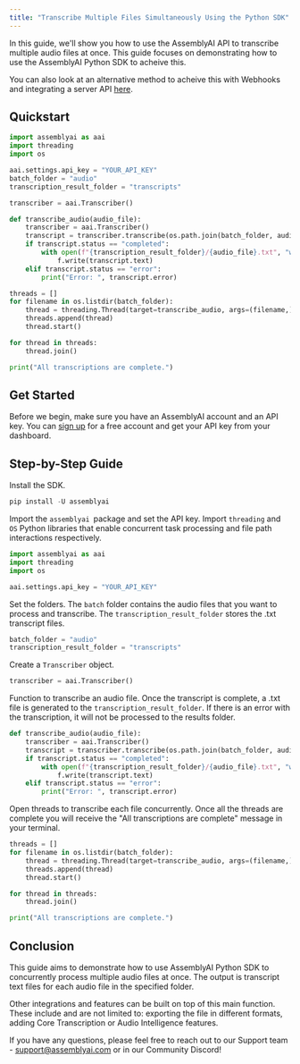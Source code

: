 ```yaml
---
title: "Transcribe Multiple Files Simultaneously Using the Python SDK"
---
```


In this guide, we'll show you how to use the AssemblyAI API to transcribe multiple audio files at once. This guide focuses on demonstrating how to use the AssemblyAI Python SDK to acheive this.

You can also look at an alternative method to acheive this with Webhooks and integrating a server API [here](core-transcription/transcribe_batch_of_files).

## Quickstart

```python
import assemblyai as aai
import threading
import os

aai.settings.api_key = "YOUR_API_KEY"
batch_folder = "audio"
transcription_result_folder = "transcripts"

transcriber = aai.Transcriber()

def transcribe_audio(audio_file):
    transcriber = aai.Transcriber()
    transcript = transcriber.transcribe(os.path.join(batch_folder, audio_file))
    if transcript.status == "completed":
        with open(f"{transcription_result_folder}/{audio_file}.txt", "w") as f:
            f.write(transcript.text)
    elif transcript.status == "error":
        print("Error: ", transcript.error)

threads = []
for filename in os.listdir(batch_folder):
    thread = threading.Thread(target=transcribe_audio, args=(filename,))
    threads.append(thread)
    thread.start()

for thread in threads:
    thread.join()

print("All transcriptions are complete.")
```

## Get Started

Before we begin, make sure you have an AssemblyAI account and an API key. You can [sign up](https://assemblyai.com/dashboard/signup) for a free account and get your API key from your dashboard.

## Step-by-Step Guide

Install the SDK.

```python
pip install -U assemblyai
```

Import the `assemblyai `package and set the API key. Import `threading` and `OS` Python libraries that enable concurrent task processing and file path interactions respectively.

```python
import assemblyai as aai
import threading
import os

aai.settings.api_key = "YOUR_API_KEY"
```

Set the folders. The `batch` folder contains the audio files that you want to process and transcribe. The `transcription_result_folder` stores the .txt transcript files.

```python
batch_folder = "audio"
transcription_result_folder = "transcripts"
```

Create a `Transcriber` object.

```python
transcriber = aai.Transcriber()
```

Function to transcribe an audio file. Once the transcript is complete, a .txt file is generated to the `transcription_result_folder`. If there is an error with the transcription, it will not be processed to the results folder.

```python
def transcribe_audio(audio_file):
    transcriber = aai.Transcriber()
    transcript = transcriber.transcribe(os.path.join(batch_folder, audio_file))
    if transcript.status == "completed":
        with open(f"{transcription_result_folder}/{audio_file}.txt", "w") as f:
            f.write(transcript.text)
    elif transcript.status == "error":
        print("Error: ", transcript.error)
```

Open threads to transcribe each file concurrently. Once all the threads are complete you will receive the "All transcriptions are complete" message in your terminal.

```python
threads = []
for filename in os.listdir(batch_folder):
    thread = threading.Thread(target=transcribe_audio, args=(filename,))
    threads.append(thread)
    thread.start()

for thread in threads:
    thread.join()

print("All transcriptions are complete.")
```

## Conclusion

This guide aims to demonstrate how to use AssemblyAI Python SDK to concurrently process multiple audio files at once. The output is transcript text files for each audio file in the specified folder.

Other integrations and features can be built on top of this main function. These include and are not limited to: exporting the file in different formats, adding Core Transcription or Audio Intelligence features.

If you have any questions, please feel free to reach out to our Support team - [support@assemblyai.com](mailto:support@assemblyai.com) or in our Community Discord!

